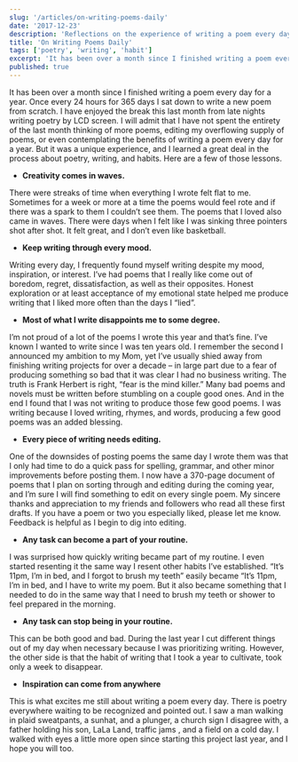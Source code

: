 ```yaml
---
slug: '/articles/on-writing-poems-daily'
date: '2017-12-23'
description: 'Reflections on the experience of writing a poem every day for a year.'
title: 'On Writing Poems Daily'
tags: ['poetry', 'writing', 'habit']
excerpt: 'It has been over a month since I finished writing a poem every day for a year. Once every 24 hours for 365 days I sat down to write a new poem from scratch. I have enjoyed the break this last month from late nights writing poetry by LCD screen. I will admit that I have not spent the entirety of the last month thinking of more poems, editing my overflowing supply of poems, or even contemplating the benefits of writing a poem every day for a year. But it was a unique experience, and I learned a great deal in the process about poetry, writing, and habits. Here are a few of those lessons.'
published: true
---
```


It has been over a month since I finished writing a poem every day for a year. Once every 24 hours for 365 days I sat down to write a new poem from scratch. I have enjoyed the break this last month from late nights writing poetry by LCD screen. I will admit that I have not spent the entirety of the last month thinking of more poems, editing my overflowing supply of poems, or even contemplating the benefits of writing a poem every day for a year. But it was a unique experience, and I learned a great deal in the process about poetry, writing, and habits. Here are a few of those lessons.

- **Creativity comes in waves.**

There were streaks of time when everything I wrote felt flat to me. Sometimes for a week or more at a time the poems would feel rote and if there was a spark to them I couldn’t see them. The poems that I loved also came in waves. There were days when I felt like I was sinking three pointers shot after shot. It felt great, and I don’t even like basketball.

- **Keep writing through every mood.**

Writing every day, I frequently found myself writing despite my mood, inspiration, or interest. I’ve had poems that I really like come out of boredom, regret, dissatisfaction, as well as their opposites. Honest exploration or at least acceptance of my emotional state helped me produce writing that I liked more often than the days I “lied”.

- **Most of what I write disappoints me to some degree.**

I’m not proud of a lot of the poems I wrote this year and that’s fine. I’ve known I wanted to write since I was ten years old. I remember the second I announced my ambition to my Mom, yet I’ve usually shied away from finishing writing projects for over a decade – in large part due to a fear of producing something so bad that it was clear I had no business writing. The truth is Frank Herbert is right, “fear is the mind killer.” Many bad poems and novels must be written before stumbling on a couple good ones. And in the end I found that I was not writing to produce those few good poems. I was writing because I loved writing, rhymes, and words, producing a few good poems was an added blessing.

- **Every piece of writing needs editing.**

One of the downsides of posting poems the same day I wrote them was that I only had time to do a quick pass for spelling, grammar, and other minor improvements before posting them. I now have a 370-page document of poems that I plan on sorting through and editing during the coming year, and I’m sure I will find something to edit on every single poem. My sincere thanks and appreciation to my friends and followers who read all these first drafts. If you have a poem or two you especially liked, please let me know. Feedback is helpful as I begin to dig into editing.

- **Any task can become a part of your routine.**

I was surprised how quickly writing became part of my routine. I even started resenting it the same way I resent other habits I’ve established. “It’s 11pm, I’m in bed, and I forgot to brush my teeth” easily became “It’s 11pm, I’m in bed, and I have to write my poem. But it also became something that I needed to do in the same way that I need to brush my teeth or shower to feel prepared in the morning.

- **Any task can stop being in your routine.**

This can be both good and bad. During the last year I cut different things out of my day when necessary because I was prioritizing writing. However, the other side is that the habit of writing that I took a year to cultivate, took only a week to disappear.

- **Inspiration can come from anywhere**

This is what excites me still about writing a poem every day. There is poetry everywhere waiting to be recognized and pointed out. I saw a man walking in plaid sweatpants, a sunhat, and a plunger, a church sign I disagree with, a father holding his son, LaLa Land, traffic jams , and a field on a cold day. I walked with eyes a little more open since starting this project last year, and I hope you will too.
